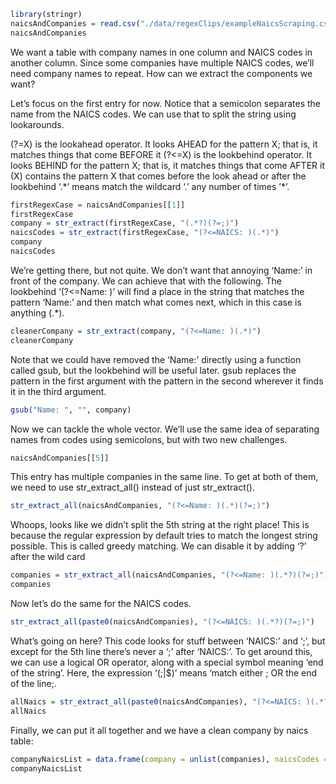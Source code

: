 
```r
library(stringr)
naicsAndCompanies = read.csv("./data/regexClips/exampleNaicsScraping.csv", stringsAsFactors = FALSE)$Company
naicsAndCompanies
```
We want a table with company names in one column and NAICS codes in another column. Since some companies have multiple NAICS codes, we'll need company names to repeat. How can we extract the components we want?

Let's focus on the first entry for now. Notice that a semicolon separates the name from the NAICS codes. We can use that to split the string using lookarounds.

(?=X) is the lookahead operator. It looks AHEAD for the pattern X; that is, it matches things that come BEFORE it
(?<=X) is the lookbehind operator. It looks BEHIND for the pattern X; that is, it matches things that come AFTER it
(X) contains the pattern X that comes before the look ahead or after the lookbehind
'.\*' means match the wildcard '.' any number of times '*'.

```r
firstRegexCase = naicsAndCompanies[[1]]
firstRegexCase
company = str_extract(firstRegexCase, "(.*?)(?=;)")
naicsCodes = str_extract(firstRegexCase, "(?<=NAICS: )(.*)")
company
naicsCodes
```
We're getting there, but not quite. We don't want that annoying 'Name: ' in front of the company. We can achieve that with the following. The lookbehind '(?<=Name: )' will find a place in the string that matches the pattern 'Name: ' and then match what comes next, which in this case is anything (.*).
```r
cleanerCompany = str_extract(company, "(?<=Name: )(.*)")
cleanerCompany
```
Note that we could have removed the 'Name: ' directly using a function called gsub, but the lookbehind will be useful later. gsub replaces the pattern in the first argument with the pattern in the second wherever it finds it in the third argument.
```r
gsub("Name: ", "", company)
```

Now we can tackle the whole vector. We'll use the same idea of separating names from codes using semicolons, but with two new challenges. 
```r
naicsAndCompanies[[5]]
```
This entry has multiple companies in the same line. To get at both of them, we need to use str_extract_all() instead of just str_extract().
```r
str_extract_all(naicsAndCompanies, "(?<=Name: )(.*)(?=;)")
```
Whoops, looks like we didn't split the 5th string at the right place! This is because the regular expression by default tries to match the longest string possible. This is called greedy matching. We can disable it by adding '?' after the wild card
```r
companies = str_extract_all(naicsAndCompanies, "(?<=Name: )(.*?)(?=;)")
companies
```

Now let's do the same for the NAICS codes.

```r
str_extract_all(paste0(naicsAndCompanies), "(?<=NAICS: )(.*?)(?=;)")
```
What's going on here? This code looks for stuff between 'NAICS: ' and ';', but except for the 5th line there's never a ';' after 'NAICS: '. To get around this, we can use a logical OR operator, along with a special symbol meaning 'end of the string'. Here, the expression '(;|$)' means 'match either ; OR the end of the line;.

```r
allNaics = str_extract_all(paste0(naicsAndCompanies), "(?<=NAICS: )(.*?)(?=(;|$))")
allNaics
```

Finally, we can put it all together and we have a clean company by naics table:
```r
companyNaicsList = data.frame(company = unlist(companies), naicsCodes = unlist(allNaics))
companyNaicsList
```